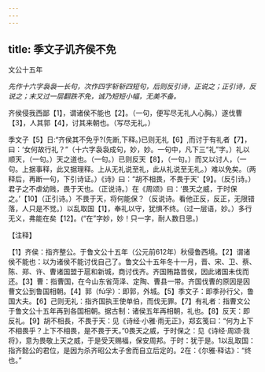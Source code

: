 ```yaml
---
---
---
```

title: 季文子讥齐侯不免
---



文公十五年

*先作十六字袅袅一长句，次作四字斩斩四短句，后则反引诗，正说之；正引诗，反说之；末又过一层翻跌不免，诚乃短短小幅，无美不备。*

齐侯侵我西鄙【1】，谓诸侯不能也【2】。（一句，便写尽无礼人心胸。）遂伐曹【3】，人其郭【4】，讨其来朝也。（写尽无礼。）

季文子【5】日:“齐侯其不免乎?(先断,下释。)已则无礼【6】,而讨于有礼者【7】，曰：‘女何故行礼？”（十六字袅袅成句，妙，妙。一句中，凡下三“礼”字。）礼以顺天，（一句。）天之道也。（一句。）已则反天【8】，（一句。）而又以讨人，（一句。上据事释，此又据理释。上从无礼说至礼，此从礼说至无礼。）难以免矣。（两释后，再断一句，下引诗证。）《诗》曰：“胡不相畏，不畏于天'【9】。（反引诗。）君子之不虐幼贱，畏于天也。（正说诗。）在《周颂》曰：‘畏天之威，于时保之。’【10】（正引诗。）不畏于天，将何能保？（反说诗。看他正反，反正，无限错落，人只是不觉。）以乱取国【1】，奉礼以守，犹惧不终。（过一层语，妙。）多行无义，弗能在矣【12】。(“在”字妙，妙！只一字，耐人数日思。)

【注释】

【1】齐侯：指齐整公。于鲁文公十五年（公元前612年）秋侵鲁西境。【2】谓诸侯不能也：以为诸侯不能讨伐自己了。鲁文公十五年冬十一月，晋、宋、卫、蔡、陈、郑、许、曹诸国盟于扈和新城，商讨伐齐。齐国贿路晋侯，因此诸国未伐而还。【3】曹：指曹国，在今山东省菏泽、定陶、曹县一带。齐国伐曹的原因是因曹文公到鲁国相朝。【4】郭（fú孚）：即郭，外城。【5】季文子：即季孙行父，鲁国大夫。【6】己则无礼：指齐国执王使单伯，而伐无罪。【7】有礼者：指曹文公于鲁文公十五年再到各国相朝。据古制：诸侯五年再相朝，礼也。【8】反天：即反礼。【9】胡不相長，不畏于天：见《诗经·小雅·雨无正》，郑玄笺曰：“何为上下不相畏乎？上下不相畏，是不畏于天。”0畏天之威，于时保之：见《诗经·周颂·我将》，意为畏敬上天之威，于是受天赐福，保安周邦。于时：犹于是。1以乱取国：指齐懿公的君位，是因为杀齐昭公太子舍而自立后定的。2在：《尔雅·释诂》：“终也。”